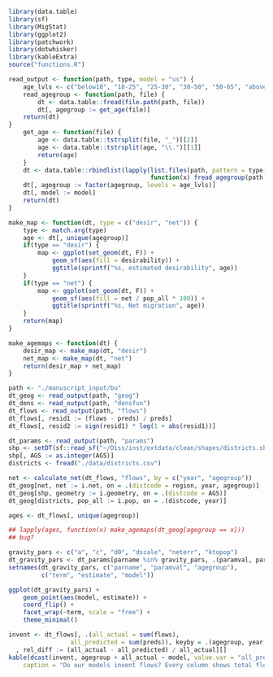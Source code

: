 ```r

library(data.table)
library(sf)
library(MigStat)
library(ggplot2)
library(patchwork)
library(dotwhisker)
library(kableExtra)
source("functions.R")

read_output <- function(path, type, model = "us") {
    age_lvls <- c("below18", "18-25", "25-30", "30-50", "50-65", "above65")
    read_agegroup <- function(path, file) {
        dt <- data.table::fread(file.path(path, file))
        dt[, agegroup := get_age(file)]
    return(dt)
}
    get_age <- function(file) {
        age <- data.table::tstrsplit(file, "_")[[2]]
        age <- data.table::tstrsplit(age, "\\.")[[1]]
        return(age)
    }
    dt <- data.table::rbindlist(lapply(list.files(path, pattern = type),
                                       function(x) fread_agegroup(path, x)))
    dt[, agegroup := factor(agegroup, levels = age_lvls)]
    dt[, model := model]
    return(dt)
}

make_map <- function(dt, type = c("desir", "net")) {
    type <- match.arg(type)
    age <- dt[, unique(agegroup)]
    if(type == "desir") {
        map <- ggplot(set_geom(dt, F)) +
            geom_sf(aes(fill = desirability)) +
            ggtitle(sprintf("%s, estimated desirability", age))
    }
    if(type == "net") {
        map <- ggplot(set_geom(dt, F)) +
            geom_sf(aes(fill = net / pop_all * 100)) +
            ggtitle(sprintf("%s, Net migration", age))
    }
    return(map)
}

make_agemaps <- function(dt) {
    desir_map <- make_map(dt, "desir")
    net_map <- make_map(dt, "net")
    return(desir_map + net_map)
}

```

```r

path <- "./manuscript_input/bu"
dt_geog <- read_output(path, "geog")
dt_dens <- read_output(path, "densfun")
dt_flows <- read_output(path, "flows")
dt_flows[, resid1 := (flows - preds) / preds]
dt_flows[, resid2 := sign(resid1) * log(1 + abs(resid1))]

dt_params <- read_output(path, "params")
shp <- setDT(sf::read_sf("~/Diss/inst/extdata/clean/shapes/districts.shp"))
shp[, AGS := as.integer(AGS)]
districts <- fread("./data/districts.csv")

net <- calculate_net(dt_flows, "flows", by = c("year", "agegroup"))
dt_geog[net, net := i.net, on = .(distcode = region, year, agegroup)]
dt_geog[shp, geometry := i.geometry, on = .(distcode = AGS)]
dt_geog[districts, pop_all := i.pop, on = .(distcode, year)]

ages <- dt_flows[, unique(agegroup)]

```

```r

## lapply(ages, function(x) make_agemaps(dt_geog[agegroup == x]))
## bug?

```

```r

gravity_pars <- c("a", "c", "d0", "dscale", "neterr", "ktopop")
dt_gravity_pars <- dt_params[parname %in% gravity_pars, .(paramval, parname, agegroup)]
setnames(dt_gravity_pars, c("parname", "paramval", "agegroup"),
         c("term", "estimate", "model"))

ggplot(dt_gravity_pars) +
    geom_point(aes(model, estimate)) +
    coord_flip() +
    facet_wrap(~term, scale = "free") +
    theme_minimal()

```

```r

invent <- dt_flows[, .(all_actual = sum(flows),
                 all_predicted = sum(preds)), keyby = .(agegroup, year, model)][
  , rel_diff := (all_actual - all_predicted) / all_actual][]
kable(dcast(invent, agegroup + all_actual ~ model, value.var = "all_predicted"),
    caption = "Do our models invent flows? Every column shows total flows: Observed and from two models")

```




